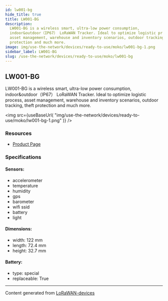 ```yaml
---
id: lw001-bg
hide_title: true
title: LW001-BG
description:
  LW001-BG is a wireless smart, ultra-low power consumption,
  indoor&outdoor（IP67） LoRaWAN Tracker. Ideal to optimize logistic process,
  asset management, warehouse and inventory scenarios, outdoor tracking, theft
  protection and much more.
image: img/use-the-network/devices/ready-to-use/moko/lw001-bg-1.png
sidebar_label: LW001-BG
slug: /use-the-network/devices/ready-to-use/moko/lw001-bg
---
```



## LW001-BG

LW001-BG is a wireless smart, ultra-low power consumption,
indoor&outdoor（IP67） LoRaWAN Tracker. Ideal to optimize logistic process,
asset management, warehouse and inventory scenarios, outdoor tracking, theft
protection and much more.

<img
  src={useBaseUrl(
    "img/use-the-network/devices/ready-to-use/moko/lw001-bg-1.png"
  )}
/>

### Resources

- [Product Page](https://www.mokosmart.com/)

### Specifications

#### Sensors:

- accelerometer
- temperature
- humidity
- gps
- barometer
- wifi ssid
- battery
- light

#### Dimensions:

- width: 122 mm
- length: 72.4 mm
- height: 32.7 mm

#### Battery:

- type: special
- replaceable: True

---

Content generated from
[LoRaWAN-devices](https://github.com/TheThingsNetwork/lorawan-devices)
